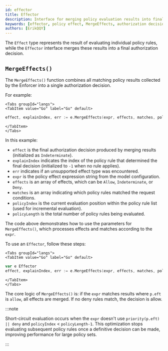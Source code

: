 ```yaml
---
id: effector
title: Effector
description: Interface for merging policy evaluation results into final authorization decisions
keywords: [effector, policy effect, MergeEffects, authorization decision, policy evaluation]
authors: [ErikQQY]
---
```


The `Effect` type represents the result of evaluating individual policy rules, while the `Effector` interface merges these results into a final authorization decision.

## `MergeEffects()`

The `MergeEffects()` function combines all matching policy results collected by the Enforcer into a single authorization decision.

For example:

```mdx-code-block
<Tabs groupId="langs">
<TabItem value="Go" label="Go" default>
```

```go
effect, explainIndex, err := e.MergeEffects(expr, effects, matches, policyIndex, policyLength)
```

```mdx-code-block
</TabItem>
</Tabs>
```

In this example:  

- `effect` is the final authorization decision produced by merging results (initialized as `Indeterminate`).
- `explainIndex` indicates the index of the policy rule that determined the final decision (initialized to `-1` when no rule applies).
- `err` indicates if an unsupported effect type was encountered.
- `expr` is the policy effect expression string from the model configuration.
- `effects` is an array of effects, which can be `Allow`, `Indeterminate`, or `Deny`.
- `matches` is an array indicating which policy rules matched the request conditions.
- `policyIndex` is the current evaluation position within the policy rule list (used for incremental evaluation).
- `policyLength` is the total number of policy rules being evaluated.

The code above demonstrates how to use the parameters for `MergeEffects()`, which processes effects and matches according to the `expr`.

To use an `Effector`, follow these steps:

```mdx-code-block
<Tabs groupId="langs">
<TabItem value="Go" label="Go" default>
```

```go
var e Effector
effect, explainIndex, err := e.MergeEffects(expr, effects, matches, policyIndex, policyLength)
```

```mdx-code-block
</TabItem>
</Tabs>
```

The core logic of `MergeEffects()` is: if the `expr` matches results where `p.eft` is `allow`, all effects are merged. If no deny rules match, the decision is allow.

:::note

Short-circuit evaluation occurs when the `expr` doesn't use `priority(p.eft) || deny` and `policyIndex` < `policyLength-1`. This optimization stops evaluating subsequent policy rules once a definitive decision can be made, improving performance for large policy sets.

:::
